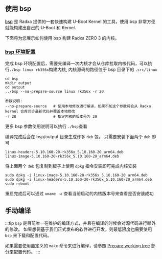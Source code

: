 ## 使用 bsp

[bsp](https://github.com/radxa-repo/bsp) 是 Radxa 提供的一套快速构建 U-Boot Kernel 的工具，使用 bsp 非常方便就能构建出自己的 U-Boot 和 Kernel.

下面将为您展示如何使用 bsp 构建 Radxa ZERO 3 的内核。

### [bsp 环境配置](https://radxa-repo.github.io/bsp/)

完成 bsp 环境配置后，需要先编译一次内核才会从仓库拉取内核代码，可以执行`./bsp linux rk356x`构建内核, 内核源码的路径位于 bsp 目录下的 `.src/linux`

```
cd bsp
mkdir output
cd output
../bsp --no-prepare-source linux rk356x -r 20

参数说明：
--no-prepare-source   # 使用本地修改进行编译，如果不加这个参数将会从 Radxa kernel 仓库同步最新代码并覆盖本地修改
-r 20                 # 指定内核的版本号为 20
```

更多 bsp 参数使用说明可以执行 `./bsp`查看

编译完成后会在 bsp/output 目录生成许多 `deb` 包， 只需要安装下面两个 `deb` 即可

```
linux-headers-5.10.160-20-rk356x_5.10.160-20_arm64.deb
linux-image-5.10.160-20-rk356x_5.10.160-20_arm64.deb
```

将上面两个 `deb` 包复制到板子上使用 `dpkg` 指令安装即可完成内核安装

```
sudo dpkg -i linux-image-5.10.160-20-rk356x_5.10.160-20_arm64.deb
sudo dpkg -i linux-headers-5.10.160-20-rk356x_5.10.160-20_arm64.deb
sudo reboot
```

重启完成后可以通过 `uname -a` 查看当前启动的内核版本号来查看是否安装成功

## 手动编译

:::tip
`bsp` 是目前唯一在维护的编译方式，并且在编译的时候会对源代码进行额外的修改。
如果想要基于我们正式发布的软件进行开发，则最低限度也需要使用 `bsp` 来下载和配置代码。

如果需要使用自定义的 `make` 命令来进行编译，请参照 [Prepare working tree](https://radxa-repo.github.io/bsp/dev_flow.html#prepare-working-tree) 部分来配置代码。
:::
